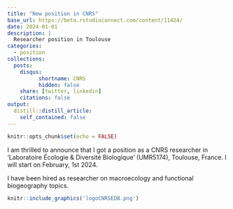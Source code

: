 ```yaml
---
title: "New position in CNRS"
base_url: https://beta.rstudioconnect.com/content/11424/
date: 2024-01-01
description: |
  Researcher position in Toulouse 
categories:
  - position
collections:
  posts:
    disqus: 
          shortname: CNRS
          hidden: false
    share: [twitter, linkedin]
    citations: false
output:
  distill::distill_article:
    self_contained: false
---
```


```r
knitr::opts_chunk$set(echo = FALSE)
```

I am thrilled to announce that I got a position as a CNRS researcher in 'Laboratoire Écologie & Diversité Biologique' (UMR5174), Toulouse, France. I will start on February, 1st 2024. 

I have been hired as researcher on macroecology and functional biogeography topics.

```r
knitr::include_graphics('logoCNRSEDB.png')
```